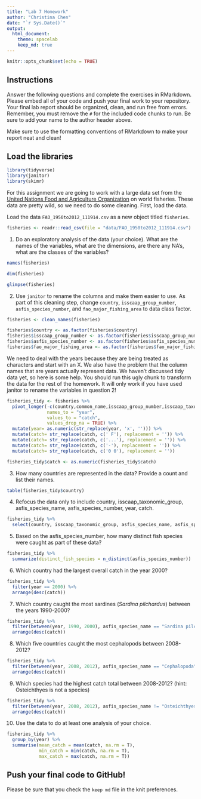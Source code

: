 ```yaml
---
title: "Lab 7 Homework"
author: "Christina Chen"
date: "`r Sys.Date()`"
output:
  html_document: 
    theme: spacelab
    keep_md: true
---
```


```r
knitr::opts_chunk$set(echo = TRUE)
```

## Instructions
Answer the following questions and complete the exercises in RMarkdown. Please embed all of your code and push your final work to your repository. Your final lab report should be organized, clean, and run free from errors. Remember, you must remove the `#` for the included code chunks to run. Be sure to add your name to the author header above.  

Make sure to use the formatting conventions of RMarkdown to make your report neat and clean!  

## Load the libraries
```r
library(tidyverse)
library(janitor)
library(skimr)
```

For this assignment we are going to work with a large data set from the [United Nations Food and Agriculture Organization](http://www.fao.org/about/en/) on world fisheries. These data are pretty wild, so we need to do some cleaning. First, load the data.  

Load the data `FAO_1950to2012_111914.csv` as a new object titled `fisheries`.
```r
fisheries <- readr::read_csv(file = "data/FAO_1950to2012_111914.csv")
```

1. Do an exploratory analysis of the data (your choice). What are the names of the variables, what are the dimensions, are there any NA's, what are the classes of the variables?  
```r
names(fisheries)
```

```r
dim(fisheries)
```

```r
glimpse(fisheries)
```

2. Use `janitor` to rename the columns and make them easier to use. As part of this cleaning step, change `country`, `isscaap_group_number`, `asfis_species_number`, and `fao_major_fishing_area` to data class factor. 
```r
fisheries <- clean_names(fisheries)
```

```r
fisheries$country <- as.factor(fisheries$country)
fisheries$isscaap_group_number <- as.factor(fisheries$isscaap_group_number)
fisheries$asfis_species_number <- as.factor(fisheries$asfis_species_number)
fisheries$fao_major_fishing_area <- as.factor(fisheries$fao_major_fishing_area)
```

We need to deal with the years because they are being treated as characters and start with an X. We also have the problem that the column names that are years actually represent data. We haven't discussed tidy data yet, so here is some help. You should run this ugly chunk to transform the data for the rest of the homework. It will only work if you have used janitor to rename the variables in question 2!  
```r
fisheries_tidy <- fisheries %>% 
  pivot_longer(-c(country,common_name,isscaap_group_number,isscaap_taxonomic_group,asfis_species_number,asfis_species_name,fao_major_fishing_area,measure),
               names_to = "year",
               values_to = "catch",
               values_drop_na = TRUE) %>% 
  mutate(year= as.numeric(str_replace(year, 'x', ''))) %>% 
  mutate(catch= str_replace(catch, c(' F'), replacement = '')) %>% 
  mutate(catch= str_replace(catch, c('...'), replacement = '')) %>% 
  mutate(catch= str_replace(catch, c('-'), replacement = '')) %>% 
  mutate(catch= str_replace(catch, c('0 0'), replacement = ''))

fisheries_tidy$catch <- as.numeric(fisheries_tidy$catch)
```

3. How many countries are represented in the data? Provide a count and list their names.
```r
table(fisheries_tidy$country)
```

4. Refocus the data only to include country, isscaap_taxonomic_group, asfis_species_name, asfis_species_number, year, catch.
```r
fisheries_tidy %>%
  select(country, isscaap_taxonomic_group, asfis_species_name, asfis_species_number, year, catch)
```

5. Based on the asfis_species_number, how many distinct fish species were caught as part of these data?
```r
fisheries_tidy %>%
  summarize(distinct_fish_species = n_distinct(asfis_species_number))
```

6. Which country had the largest overall catch in the year 2000?
```r
fisheries_tidy %>%
  filter(year == 2000) %>%
  arrange(desc(catch))
```

7. Which country caught the most sardines (_Sardina pilchardus_) between the years 1990-2000?
```r
fisheries_tidy %>%
  filter(between(year, 1990, 2000), asfis_species_name == "Sardina pilchardus") %>%
  arrange(desc(catch))
```

8. Which five countries caught the most cephalopods between 2008-2012?
```r
fisheries_tidy %>%
  filter(between(year, 2008, 2012), asfis_species_name == "Cephalopoda") %>%
  arrange(desc(catch))
```

9. Which species had the highest catch total between 2008-2012? (hint: Osteichthyes is not a species)
```r
fisheries_tidy %>%
  filter(between(year, 2008, 2012), asfis_species_name != "Osteichthyes") %>%
  arrange(desc(catch))
```

10. Use the data to do at least one analysis of your choice.

```r
fisheries_tidy %>%
  group_by(year) %>%
  summarise(mean_catch = mean(catch, na.rm = T),
            min_catch = min(catch, na.rm = T),
            max_catch = max(catch, na.rm = T))
```

## Push your final code to GitHub!
Please be sure that you check the `keep md` file in the knit preferences.   